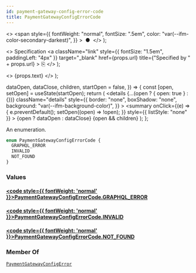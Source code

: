 ```yaml
---
id: payment-gateway-config-error-code
title: PaymentGatewayConfigErrorCode
---
```


  <>
    <span
      style={{
        fontWeight: "normal",
        fontSize: ".5em",
        color: "var(--ifm-color-secondary-darkest)",
      }}
    >
      &nbsp;●&nbsp;
    </span>
  </>
);

  <>
    Specification
    <a
      className="link"
      style={{ fontSize: "1.5em", paddingLeft: "4px" }}
      target="\_blank"
      href={props.url}
      title={"Specified by " + props.url}
    >
      ⎘
    </a>
  </>
);

  <>
    <span className={props.class}>{props.text}</span>
  </>
);


  dataOpen,
  dataClose,
  children,
  startOpen = false,
}) => {
  const [open, setOpen] = useState(startOpen);
  return (
    <details
      {...(open ? { open: true } : {})}
      className="details"
      style={{
        border: "none",
        boxShadow: "none",
        background: "var(--ifm-background-color)",
      }}
    >
      <summary
        onClick={(e) => {
          e.preventDefault();
          setOpen((open) => !open);
        }}
        style={{ listStyle: "none" }}
      >
        {open ? dataOpen : dataClose}
      </summary>
      {open && children}
    </details>
  );
};

An enumeration.

```graphql
enum PaymentGatewayConfigErrorCode {
  GRAPHQL_ERROR
  INVALID
  NOT_FOUND
}
```

### Values

#### [<code style={{ fontWeight: 'normal' }}>PaymentGatewayConfigErrorCode.<b>GRAPHQL_ERROR</b></code>](#)

>

#### [<code style={{ fontWeight: 'normal' }}>PaymentGatewayConfigErrorCode.<b>INVALID</b></code>](#)

>

#### [<code style={{ fontWeight: 'normal' }}>PaymentGatewayConfigErrorCode.<b>NOT_FOUND</b></code>](#)

>

### Member Of

[`PaymentGatewayConfigError`](../../../api-storefront/payments/objects/payment-gateway-config-error) <Badge class="badge badge--secondary" text="object"/>
